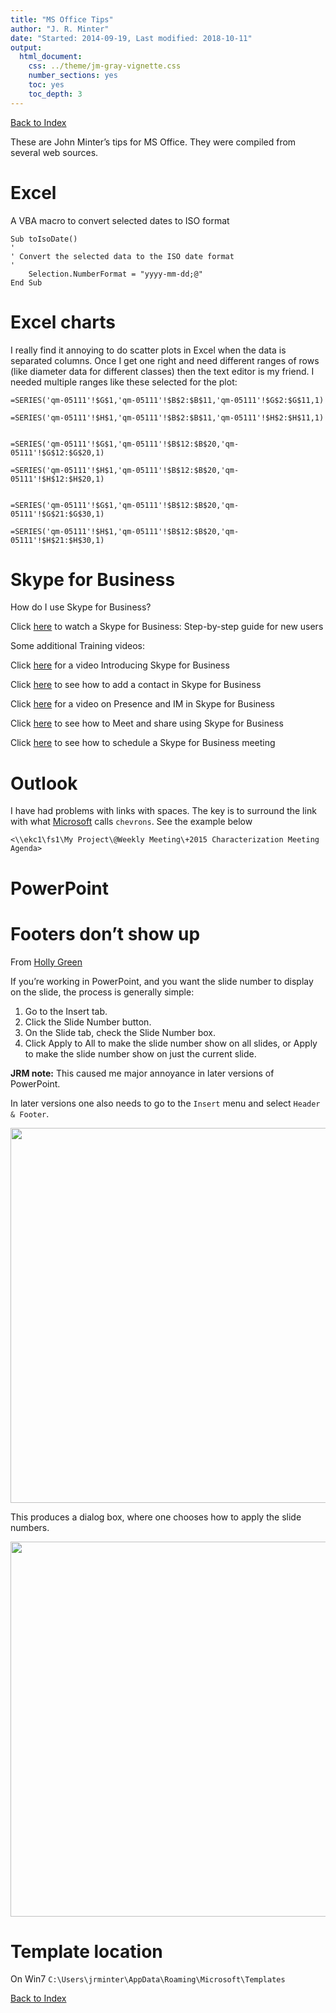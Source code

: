 ```yaml
---
title: "MS Office Tips"
author: "J. R. Minter"
date: "Started: 2014-09-19, Last modified: 2018-10-11"
output:
  html_document:
    css: ../theme/jm-gray-vignette.css
    number_sections: yes
    toc: yes
    toc_depth: 3
---
```


[Back to Index](../README.html)

These are John Minter's tips for MS Office.
They were compiled from several web sources.

# Excel

A VBA macro to convert selected dates to ISO format

```
Sub toIsoDate()
'
' Convert the selected data to the ISO date format
'
    Selection.NumberFormat = "yyyy-mm-dd;@"
End Sub

```

# Excel charts

I really find it annoying to do scatter plots in Excel when the data is separated columns. Once I get one right and need different ranges of rows (like diameter data for different classes) then the text editor is my friend. I needed multiple ranges like these selected for the plot:


```
=SERIES('qm-05111'!$G$1,'qm-05111'!$B$2:$B$11,'qm-05111'!$G$2:$G$11,1)

=SERIES('qm-05111'!$H$1,'qm-05111'!$B$2:$B$11,'qm-05111'!$H$2:$H$11,1)


=SERIES('qm-05111'!$G$1,'qm-05111'!$B$12:$B$20,'qm-05111'!$G$12:$G$20,1)

=SERIES('qm-05111'!$H$1,'qm-05111'!$B$12:$B$20,'qm-05111'!$H$12:$H$20,1)


=SERIES('qm-05111'!$G$1,'qm-05111'!$B$12:$B$20,'qm-05111'!$G$21:$G$30,1)

=SERIES('qm-05111'!$H$1,'qm-05111'!$B$12:$B$20,'qm-05111'!$H$21:$H$30,1)

```

# Skype for Business

How do I use Skype for Business? 
  
Click [here](https://www.youtube.com/watch?v=7_c4zVJ739M&feature=youtu.be) to watch a Skype for Business: Step-by-step guide for new users 
  
Some additional Training videos:   
  
Click [here](https://www.youtube.com/watch?v=qVq7A7nS_TQ&feature=youtu.be&list=PLH5ElbTc1hWQirKampULE7vlfTbhSqssq) for a video Introducing Skype for Business 
  
Click [here](https://www.youtube.com/watch?v=eCIGpbukmow&feature=youtu.be&list=PLH5ElbTc1hWQirKampULE7vlfTbhSqssq) to see how to add a contact in Skype for Business 
  
Click [here](https://youtu.be/oEBQgOgAtnk?list=PLH5ElbTc1hWQirKampULE7vlfTbhSqssq) for a video on Presence and IM in Skype for Business 
  
Click [here](https://youtu.be/i9ubU-ndMZE?list=PLH5ElbTc1hWQirKampULE7vlfTbhSqssq) to see how to Meet and share using Skype for Business 
  
Click [here](https://youtu.be/XNuIQks8kuk?list=PLH5ElbTc1hWQirKampULE7vlfTbhSqssq) to see how to schedule a Skype for Business meeting


# Outlook

I have had problems with links with spaces. The key is to surround the
link with what
[Microsoft](https://support.office.com/en-ie/article/Add-links-containing-spaces-to-an-e-mail-message-65e3086b-8f1c-4e4c-88ab-7489b3c823b1)
calls `chevrons`. See the example below

```
<\\ekc1\fs1\My Project\@Weekly Meeting\+2015 Characterization Meeting Agenda>
```

# PowerPoint

# Footers don't show up

From [Holly Green](http://blogs.mccombs.utexas.edu/the-most/2012/06/04/when-the-slide-number-doesnt-show-in-powerpoint/)

If you're working in PowerPoint, and you want the slide number to display on the slide, the process is generally simple:

1. Go to the Insert tab.
2. Click the Slide Number button.
3. On the Slide tab, check the Slide Number box.
4. Click Apply to All to make the slide number show on all slides, or Apply to make the slide number show on just the current slide.

**JRM note:** This caused me major annoyance in later versions of PowerPoint.

In later versions one also needs to go to the `Insert` menu and select `Header & Footer`.

<center><img src="./png/ins-hf.png" width="600px" /></center>

This produces a dialog box, where one chooses how to apply the slide numbers.

<center><img src="./png/hf-dlg.png" width="600px" /></center>



# Template location

On Win7 ``C:\Users\jrminter\AppData\Roaming\Microsoft\Templates``





[Back to Index](../README.html)